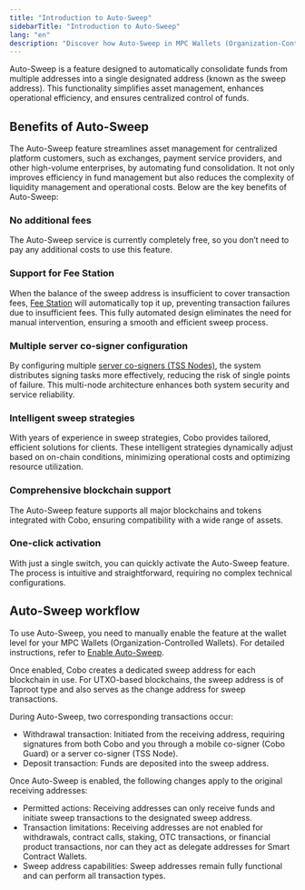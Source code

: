 ```yaml
---
title: "Introduction to Auto-Sweep"
sidebarTitle: "Introduction to Auto-Sweep"
lang: "en"
description: "Discover how Auto-Sweep in MPC Wallets (Organization-Controlled Wallets) consolidates funds, enhances efficiency, and simplifies operations for organizations managing multiple blockchain addresses."
---
```


Auto-Sweep is a feature designed to automatically consolidate funds from multiple addresses into a single designated address (known as the sweep address). This functionality simplifies asset management, enhances operational efficiency, and ensures centralized control of funds.

## Benefits of Auto-Sweep

The Auto-Sweep feature streamlines asset management for centralized platform customers, such as exchanges, payment service providers, and other high-volume enterprises, by automating fund consolidation. It not only improves efficiency in fund management but also reduces the complexity of liquidity management and operational costs. Below are the key benefits of Auto-Sweep:

### No additional fees

The Auto-Sweep service is currently completely free, so you don’t need to pay any additional costs to use this feature.

### Support for Fee Station

When the balance of the sweep address is insufficient to cover transaction fees, [Fee Station](/en/portal/fee-station/overview) will automatically top it up, preventing transaction failures due to insufficient fees. This fully automated design eliminates the need for manual intervention, ensuring a smooth and efficient sweep process.

### Multiple server co-signer configuration

By configuring multiple [server co-signers (TSS Nodes)](https://www.cobo.com/developers/v2/guides/mpc-wallets/server-co-signer/tss-node-overview), the system distributes signing tasks more effectively, reducing the risk of single points of failure. This multi-node architecture enhances both system security and service reliability.

### Intelligent sweep strategies

With years of experience in sweep strategies, Cobo provides tailored, efficient solutions for clients. These intelligent strategies dynamically adjust based on on-chain conditions, minimizing operational costs and optimizing resource utilization.

### Comprehensive blockchain support

The Auto-Sweep feature supports all major blockchains and tokens integrated with Cobo, ensuring compatibility with a wide range of assets.

### One-click activation

With just a single switch, you can quickly activate the Auto-Sweep feature. The process is intuitive and straightforward, requiring no complex technical configurations.

## Auto-Sweep workflow

To use Auto-Sweep, you need to manually enable the feature at the wallet level for your MPC Wallets (Organization-Controlled Wallets). For detailed instructions, refer to [Enable Auto-Sweep](/en/portal/mpc-wallets/ocw/enable-auto-sweep).

Once enabled, Cobo creates a dedicated sweep address for each blockchain in use. For UTXO-based blockchains, the sweep address is of Taproot type and also serves as the change address for sweep transactions.

During Auto-Sweep, two corresponding transactions occur:
- Withdrawal transaction: Initiated from the receiving address, requiring signatures from both Cobo and you through a mobile co-signer (Cobo Guard) or a server co-signer (TSS Node).
- Deposit transaction: Funds are deposited into the sweep address.

Once Auto-Sweep is enabled, the following changes apply to the original receiving addresses:
- Permitted actions: Receiving addresses can only receive funds and initiate sweep transactions to the designated sweep address.
- Transaction limitations: Receiving addresses are not enabled for withdrawals, contract calls, staking, OTC transactions, or financial product transactions, nor can they act as delegate addresses for Smart Contract Wallets.
- Sweep address capabilities: Sweep addresses remain fully functional and can perform all transaction types.

